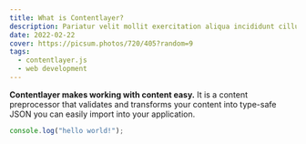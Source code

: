 ```yaml
---
title: What is Contentlayer?
description: Pariatur velit mollit exercitation aliqua incididunt cillum cillum.
date: 2022-02-22
cover: https://picsum.photos/720/405?random=9
tags:
  - contentlayer.js
  - web development
---
```


**Contentlayer makes working with content easy.** It is a content preprocessor that validates and transforms your content into type-safe JSON you can easily import into your application.

```ts
console.log("hello world!");
```
